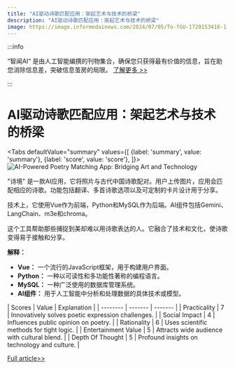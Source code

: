 ```yaml
---
title: "AI驱动诗歌匹配应用：架起艺术与技术的桥梁"
description: "AI驱动诗歌匹配应用：架起艺术与技术的桥梁"
image: https://image.informedainews.com/2024/07/05/To-fGU-1720153416-1.jpg
---
```



:::info

“智闻AI“ 是由人工智能编撰的刊物集合，确保您只获得最有价值的信息，旨在助您消除信息差，突破信息茧房的局限。  [了解更多 >>](/)

:::

# AI驱动诗歌匹配应用：架起艺术与技术的桥梁


<Tabs
	defaultValue="summary"
	values={[
	{label: 'summary', value: 'summary'},
	{label: 'score', value: 'score'},
]}>
<TabItem value="summary">
<img
  src="https://image.informedainews.com/2024/07/05/To-fGU-1720153416-1.jpg"
  alt="AI-Powered Poetry Matching App: Bridging Art and Technology"
/>



"诗境" 是一款AI应用，它将照片与古代中国诗歌配对。用户上传图片，应用会匹配相应的诗歌。功能包括翻译、多首诗歌选项以及可定制的卡片设计用于分享。

技术上，它使用Vue作为前端，Python和MySQL作为后端。AI组件包括Gemini、LangChain、m3e和chroma。

这个工具帮助那些捕捉到美却难以用诗歌表达的人。它融合了技术和文化，使诗歌变得易于接触和分享。

**解释：**
- **Vue：** 一个流行的JavaScript框架，用于构建用户界面。
- **Python：** 一种以可读性和多功能性著称的编程语言。
- **MySQL：** 一种广泛使用的数据库管理系统。
- **AI组件：** 用于人工智能中分析和处理数据的具体技术或模型。
</TabItem>
<TabItem value="score">
	| Scores     | Value   | Explanation |
	| -------- | ------- | ------- |
	| Practicality  | 7    | Innovatively solves poetic expression challenges.    |
	| Social Impact | 4     | Influences public opinion on poetry.    |
	| Rationality    | 6    | Uses scientific methods for tight logic.    |
	| Entertainment Value    | 5    | Attracts wide audience with cultural blend.    |
	| Depth Of Thought    | 5    | Profound insights on technology and culture.    |
</TabItem>
</Tabs>

[Full article>>](https://github.com/ruanyf/weekly/issues/4744)
